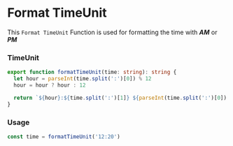 # Format TimeUnit

This `Format TimeUnit` Function is used for
formatting the time with **_AM_** or **_PM_**

### TimeUnit

```ts filename="timeUnit.ts" copy
export function formatTimeUnit(time: string): string {
  let hour = parseInt(time.split(':')[0]) % 12
  hour = hour ? hour : 12

  return `${hour}:${time.split(':')[1]} ${parseInt(time.split(':')[0]) >= 12 ? 'PM' : 'AM'}`
}
```

### Usage

```ts filename="card.tsx" copy
const time = formatTimeUnit('12:20')
```
